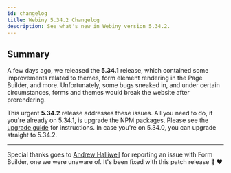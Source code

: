 ```yaml
---
id: changelog
title: Webiny 5.34.2 Changelog
description: See what's new in Webiny version 5.34.2.
---
```


## Summary

A few days ago, we released the **5.34.1** release, which contained some improvements related to themes, form element rendering in the Page Builder, and more. Unfortunately, some bugs sneaked in, and under certain circumstances, forms and themes would break the website after prerendering.

This urgent **5.34.2** release addresses these issues. All you need to do, if you're already on 5.34.1, is upgrade the NPM packages. Please see the [upgrade guide](/docs/release-notes/5.34.2/upgrade-guide) for instructions. In case you're on 5.34.0, you can upgrade straight to 5.34.2.

---

Special thanks goes to [Andrew Halliwell](https://github.com/alifeinbinary) for reporting an issue with Form Builder, one we were unaware of. It's been fixed with this patch release 🍻 ❤️
